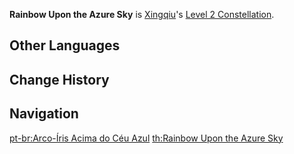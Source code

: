 {{Constellation Infobox
|image       = Constellation Rainbow Upon the Azure Sky.png
|description = Extends the [[duration]] of [[Guhua Sword: Raincutter]] by 3s.<br />Decreases the {{Color|Hydro RES}} of opponents hit by sword rain attacks by 15% for 4s.
|level       = 2
|character   = Xingqiu
|utility1    = Hydro RES Reduction
|utility2    = Duration Increase
}}
'''Rainbow Upon the Azure Sky''' is [[Xingqiu]]'s [[Level 2 Constellation]].
<!--
==Gameplay Notes==
-->

==Other Languages==
{{Other Languages
|en      = Rainbow Upon the Azure Sky
|zhs     = 天青现虹
|zhs_rm  = Tiān Qīng Xiàn Hóng
|zht     = 天青現虹
|zht_rm  = Tiān Qīng Xiàn Hóng
|zh_tl   = Rainbow Appears on the Blue Sky
|ja      = 青空の虹
|ja_rm   = Aozora no Niji
|ja_tl   = Rainbow on the Blue Sky
|ko      = 맑은 하늘의 무지개
|ko_rm   = Malgeun Haneul-ui Mujigae
|ko_tl   = Rainbow on the Clear Sky
|es      = Arcoíris brillante
|es_tl   = Shining Rainbow
|fr      = Arc-en-ciel sur le ciel d'azur
|fr_tl   = Rainbow Upon the Azure Sky
|ru      = Радужное небо
|ru_tl   = 
|th      = Rainbow Upon the Azure Sky
|vi      = Cầu Vồng Trời Xanh
|vi_tl   = Rainbow on the Blue Sky
|de      = Klarer Himmel
|de_tl   = Clear Sky
|id      = Rainbow Upon the Azure Sky
|pt      = Arco-Íris Acima do Céu Azul
|pt_tl   = Rainbow Above the Blue Sky
}}

==Change History==
{{Change History|1.0}}

==Navigation==
{{Talent Navbox|Xingqiu}}
[[pt-br:Arco-Íris Acima do Céu Azul]]
[[th:Rainbow Upon the Azure Sky]]
